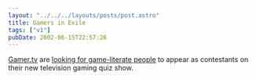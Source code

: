 ```yaml
---
layout: "../../../layouts/posts/post.astro"
title: Gamers in Exile
tags: ["v1"]
pubDate: 2002-06-15T22:57:26
---
```


[Gamer.tv][1] are [looking for game-literate people][2] to appear as contestants on their new television gaming quiz show.

[1]: http://www.gamer.tv/ "Gamer.tv"
[2]: http://www.gamer.tv/page/feature/3174176.htm "Gamer.tv: New Gaming Quiz Show"
